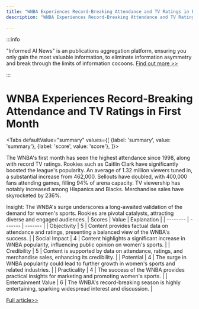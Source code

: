 ```yaml
---
title: "WNBA Experiences Record-Breaking Attendance and TV Ratings in First Month"
description: "WNBA Experiences Record-Breaking Attendance and TV Ratings in First Month"

---
```



:::info

"Informed AI News" is an publications aggregation platform, ensuring you only gain the most valuable information, to eliminate information asymmetry and break through the limits of information cocoons.  [Find out more >>](/)

:::

# WNBA Experiences Record-Breaking Attendance and TV Ratings in First Month


<Tabs
	defaultValue="summary"
	values={[
	{label: 'summary', value: 'summary'},
	{label: 'score', value: 'score'},
]}>
<TabItem value="summary">


The WNBA's first month has seen the highest attendance since 1998, along with record TV ratings. Rookies such as Caitlin Clark have significantly boosted the league's popularity. An average of 1.32 million viewers tuned in, a substantial increase from 462,000. Sellouts have doubled, with 400,000 fans attending games, filling 94% of arena capacity. TV viewership has notably increased among Hispanics and Blacks. Merchandise sales have skyrocketed by 236%.

Insight: The WNBA's surge underscores a long-awaited validation of the demand for women's sports. Rookies are pivotal catalysts, attracting diverse and engaged audiences.
</TabItem>
<TabItem value="score">
	| Scores     | Value   | Explanation |
	| -------- | ------- | ------- |
	| Objectivity  | 5    | Content provides factual data on attendance and ratings, presenting a balanced view of the WNBA's success.    |
	| Social Impact | 4     | Content highlights a significant increase in WNBA popularity, influencing public opinion on women's sports.    |
	| Credibility    | 5    | Content is supported by data on attendance, ratings, and merchandise sales, enhancing its credibility.    |
	| Potential    | 4    | The surge in WNBA popularity could lead to further growth in women's sports and related industries.    |
	| Practicality    | 4    | The success of the WNBA provides practical insights for marketing and promoting women's sports.    |
	| Entertainment Value    | 6    | The WNBA's record-breaking season is highly entertaining, sparking widespread interest and discussion.    |
</TabItem>
</Tabs>

[Full article>>](https://apnews.com/article/wnba-tv-ratings-caitlin-clark-866ca777a182b5a02d604394d5f391f2)

